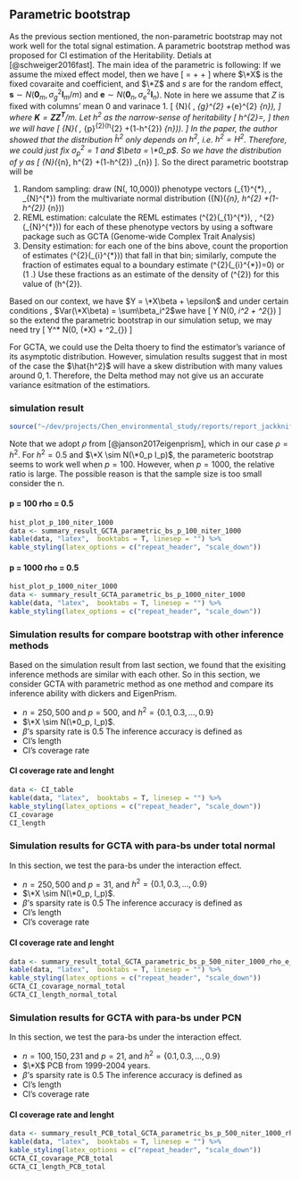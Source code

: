 ## Parametric bootstrap

As the previous section mentioned, the non-parametric bootstrap may not work well for the total signal estimation.  A parametric bootstrap method was proposed for CI estimation of the Heritability. Detials at [@schweiger2016fast].
The main idea of the parametric is following:
If we assume the mixed effect model, then we have 
\[
\mathbf{y}=\mathbf{X} \boldsymbol{\beta}+\mathbf{Z} \mathbf{s}+\mathbf{e}
\]
where $\*X$ is the fixed covaraite and coefficient, and $\*Z$ and $s$ are for the random effect, $\mathbf{s} \sim {N}\left(\mathbf{0}_{m}, \sigma_{g}^{2} \mathbf{I}_{m} / m\right) \text { and } \mathbf{e} \sim {N}\left(\mathbf{0}_{n}, \sigma_{e}^{2} \mathbf{I}_{n}\right)$.
Note in here we assume that $Z$ is fixed with columns' mean 0 and varinace 1.
\[
\mathbf{y} \sim {N}\left(\mathbf{X} \boldsymbol{\beta}, \sigma_{g}^{2} \mathbf{K}+\sigma_{e}^{2} \mathbf{I}_{n}\right),
\]
where $\mathbf{K}=\mathbf{Z} \mathbf{Z}^{\mathbf{T}} / m$.
Let $h^2$ as the narrow-sense of heritability 
\[
h^{2}=\frac{\sigma_{g}^{2}}{\sigma_{g}^{2}+\sigma_{e}^{2}},
\]
then we will have 
\[
\mathbf{y} \sim {N}\left(\mathbf{X} \boldsymbol{\beta}, \sigma_{p}^{2}\left(h^{2} \mathbf{K}+\left(1-h^{2}\right) \mathbf{I}_{n}\right)\right).
\]
In the paper, the author showed that the distribution $\hat{h}^2$ only depends on $h^2$, i.e. $h^2 = H^2$. Therefore, we could just fix $\sigma_p^2 =1$ and $\beta = \*0_p$. So we have the distribution of y as \[
{N}\left(\mathbf{0}_{n}, h^{2} \mathbf{K}+\left(1-h^{2}\right) \mathbf{I}_{n}\right)
\].
So the direct parametric bootstrap will be  

1. Random sampling: draw \(N(\text { e.g. }, 10,000)\) phenotype vectors \(\mathbf{y}_{1}^{*}, \ldots, \mathbf{y}_{N}^{*}\)
from the multivariate normal distribution \({N}\left(\mathbf{0}_{n}, h^{2} \mathbf{K}+\left(1-h^{2}\right) \mathbf{I}_{n}\right)\)  
1. REML estimation: calculate the REML estimates \(\widehat{h}^{2}\left(\mathbf{y}_{1}^{*}\right), \ldots, \widehat{h}^{2}\left(\mathbf{y}_{N}^{*}\right)\)
for each of these phenotype vectors by using a software package such
as GCTA (Genome-wide Complex Trait Analysis)  
1. Density estimation: for each one of the bins above, count the
proportion of estimates \(\widehat{h}^{2}\left(\mathrm{y}_{i}^{*}\right)\) that fall in that bin; similarly, compute
the fraction of estimates equal to a boundary estimate \(\hat{h}^{2}\left(\mathrm{y}_{i}^{*}\right)=0\) or \(1 .\)
Use these fractions as an estimate of the density of \(\widehat{h}^{2}\) for this value of
\(h^{2}\).

Based on our context, we have $Y = \*X\beta + \epsilon$ and under certain conditions , $Var(\*X\beta) = \sum\beta_i^2$we have 
\[
Y \sim N(0, \sum\beta_i^2 + \sigma^2_{\epsilon})
\]
so the extend the parametric bootstrap in our simulation setup, we may need try 
\[
Y^* \sim N(0, \hat{var}(\*X\beta) + \hat{\sigma}^2_{\epsilon})
\]

For GCTA, we could use the Delta thoery to find the estimator's variance of its asymptotic distribution. However, simulation results suggest that in most of the case the $\hat{h^2}$ will have a skew distribution with many values around $0,1$. Therefore, the Delta method may not give us an accurate variance esitmation of the estimatiors. 

### simulation result
```r
source("~/dev/projects/Chen_environmental_study/reports/report_jackknife/parametric_bootstrap.R")
```

Note that we adopt $\rho$ from [@janson2017eigenprism], which in our case $\rho = h^2$.
For $h^2 = 0.5$ and $\*X \sim N(\*0_p I_p)$, the parameteric bootstrap seems to work well when $p = 100$. However, when $p = 1000$, the relative ratio is large. The possible reason is that the sample size is too small consider the n.

#### p = 100 rho = 0.5

```r
hist_plot_p_100_niter_1000
data <- summary_result_GCTA_parametric_bs_p_100_niter_1000
kable(data, "latex",  booktabs = T, linesep = "") %>%
kable_styling(latex_options = c("repeat_header", "scale_down"))
```

#### p = 1000 rho = 0.5

```r
hist_plot_p_1000_niter_1000
data <- summary_result_GCTA_parametric_bs_p_1000_niter_1000
kable(data, "latex",  booktabs = T, linesep = "") %>%
kable_styling(latex_options = c("repeat_header", "scale_down"))
```

\newpage


<!-- ### Simulation results for compare bootstrap with other inference methods -->
<!-- In this section, we want to compare the inference accuracy of the parametric bootstrap with EigePrism and Dickers' method. Based on the environmental data, we set   -->

<!-- - $n = 250 , 500$ and $p = 500$, and $h^2 = \{0.1, 0.3, \dots , 0.9\}$   -->
<!-- - $\*X \sim N(\*0_p, I_p)$.  -->
<!-- - $\beta$ if fixed and we set $\$ -->
<!-- - sparcity ration is $0.5$ -->
<!-- The inference accuracy is defined as   -->

<!-- - CI's length    -->
<!-- - CI's coverage rate    -->

<!-- #### Simulation result GCTA  -->
<!-- Since GCTA does not have a inference structure, we just compare the emperical CI and parametric bootstrap CI. -->

<!-- ```{r, echo=FALSE} -->
<!-- # hist_plot_p_1000_niter_1000 -->
<!-- data <- summary_result_GCTA_parametric_bs_p_500_niter_1000_rho_e_0.1_0.9 -->
<!-- kable(data, "latex",  booktabs = T, linesep = "") %>% -->
<!-- kable_styling(latex_options = c("repeat_header", "scale_down")) -->
<!-- GCTA_CI_covarage -->
<!-- GCTA_CI_length -->
<!-- ``` -->
<!-- #### Simulation result Dicker -->


<!-- ```{r, echo=FALSE} -->
<!-- # hist_plot_p_1000_niter_1000 -->
<!-- data <- summary_result_Dicker_parametric_bs_p_500_niter_1000_rho_e_0.1_0.9 -->
<!-- kable(data, "latex",  booktabs = T, linesep = "") %>% -->
<!-- kable_styling(latex_options = c("repeat_header", "scale_down")) -->
<!-- Dicker_CI_covarage -->
<!-- Dicker_CI_length -->
<!-- ``` -->

<!-- #### Simulation result EigenPrism  -->

<!-- ```{r, echo=FALSE} -->
<!-- data <- summary_result_EigenPrism_parametric_bs_p_500_niter_500_rho_e_0.1_0.9 -->
<!-- kable(data, "latex",  booktabs = T, linesep = "") %>% -->
<!-- kable_styling(latex_options = c("repeat_header", "scale_down")) -->
<!-- EigenPrism_CI_covarage -->
<!-- EigenPrism_CI_length -->
<!-- ``` -->



### Simulation results for compare bootstrap with other inference methods
Based on the simulation result from last section, we found that the exisiting inference methods are similar with each other. So in this section, we consider GCTA with parametric method as one method and compare its inference ability with dickers and EigenPrism. 

- $n = 250 , 500$ and $p = 500$, and $h^2 = \{0.1, 0.3, \dots , 0.9\}$  
- $\*X \sim N(\*0_p, I_p)$. 
- $\beta$'s sparsity rate is 0.5
The inference accuracy is defined as  
- CI's length  
- CI's coverage rate   

#### CI coverage rate and lenght
```r
data <- CI_table
kable(data, "latex",  booktabs = T, linesep = "") %>%
kable_styling(latex_options = c("repeat_header", "scale_down"))
CI_covarage
CI_length
```

### Simulation results for GCTA with para-bs under total normal
In this section, we test the para-bs under the interaction effect.

- $n = 250 , 500$ and $p = 31$, and $h^2 = \{0.1, 0.3, \dots , 0.9\}$  
- $\*X \sim N(\*0_p, I_p)$. 
- $\beta$'s sparsity rate is 0.5
The inference accuracy is defined as  
- CI's length  
- CI's coverage rate   

#### CI coverage rate and lenght
```r
data <- summary_result_total_GCTA_parametric_bs_p_500_niter_1000_rho_e_0.1_0.9
kable(data, "latex",  booktabs = T, linesep = "") %>%
kable_styling(latex_options = c("repeat_header", "scale_down"))
GCTA_CI_covarage_normal_total
GCTA_CI_length_normal_total
```

### Simulation results for GCTA with para-bs under PCN
In this section, we test the para-bs under the interaction effect.

- $n = 100, 150,231$ and $p = 21$, and $h^2 = \{0.1, 0.3, \dots , 0.9\}$  
- $\*X$ PCB from 1999-2004 years. 
- $\beta$'s sparsity rate is 0.5
The inference accuracy is defined as  
- CI's length  
- CI's coverage rate   

#### CI coverage rate and lenght
```r
data <- summary_result_PCB_total_GCTA_parametric_bs_p_500_niter_1000_rho_e_0.1_0.9
kable(data, "latex",  booktabs = T, linesep = "") %>%
kable_styling(latex_options = c("repeat_header", "scale_down"))
GCTA_CI_covarage_PCB_total
GCTA_CI_length_PCB_total
```
